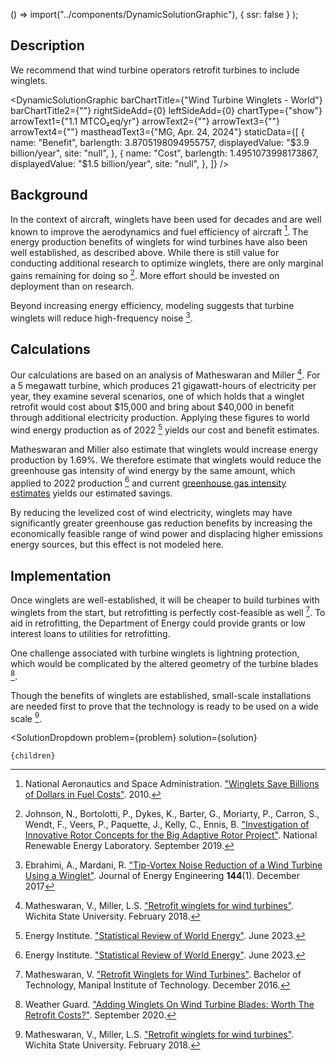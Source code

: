 
  () => import("../components/DynamicSolutionGraphic"),
  { ssr: false }
);

## Description

We recommend that wind turbine operators retrofit turbines to include winglets.

<DynamicSolutionGraphic
  barChartTitle={"Wind Turbine Winglets - World"}
  barChartTitle2={""}
  rightSideAdd={0}
  leftSideAdd={0}
  chartType={"show"}
  arrowText1={"1.1 MTCO₂eq/yr"}
  arrowText2={""}
  arrowText3={""}
  arrowText4={""}
  mastheadText3={"MG, Apr. 24, 2024"}
 staticData={[
    {
     name: "Benefit",
      barlength: 3.8705198094955757,
      displayedValue: "$3.9 billion/year",
      site: "null",
    },
    {
      name: "Cost",
      barlength: 1.4951073998173867,
      displayedValue: "$1.5 billion/year",
      site: "null",
    },
  ]}
/>

## Background

In the context of aircraft, winglets have been used for decades and are well known to improve the aerodynamics and fuel efficiency of aircraft [^"1"]. The energy production benefits of winglets for wind turbines have also been well established, as described above. While there is still value for conducting additional research to optimize winglets, there are only marginal gains remaining for doing so [^"23"]. More effort should be invested on deployment than on research.

Beyond increasing energy efficiency, modeling suggests that turbine winglets will reduce high-frequency noise [^"5"].






## Calculations

Our calculations are based on an analysis of Matheswaran and Miller [^"2"]. For a 5 megawatt turbine, which produces 21 gigawatt-hours of electricity per year, they examine several scenarios, one of which holds that a winglet retrofit would cost about $15,000 and bring about $40,000 in benefit through additional electricity production. Applying these figures to world wind energy production as of 2022 [^"3"] yields our cost and benefit estimates.

Matheswaran and Miller also estimate that winglets would increase energy production by 1.69%. We therefore estimate that winglets would reduce the greenhouse gas intensity of wind energy by the same amount, which applied to 2022 production [^"3"] and current [greenhouse gas intensity estimates](/energy/energy_production/energy_env) yields our estimated savings.

By reducing the levelized cost of wind electricity, winglets may have significantly greater greenhouse gas reduction benefits by increasing the economically feasible range of wind power and displacing higher emissions energy sources, but this effect is not modeled here.






## Implementation

Once winglets are well-established, it will be cheaper to build turbines with winglets from the start, but retrofitting is perfectly cost-feasible as well [^"30"]. To aid in retrofitting, the Department of Energy could provide grants or low interest loans to utilities for retrofitting.

One challenge associated with turbine winglets is lightning protection, which would be complicated by the altered geometry of the turbine blades [^"4"].

Though the benefits of winglets are established, small-scale installations are needed first to prove that the technology is ready to be used on a wide scale [^"2"].







[^"1"]: National Aeronautics and Space Administration. ["Winglets Save Billions of Dollars in Fuel Costs"](https://spinoff.nasa.gov/Spinoff2010/t_5.html). 2010.

[^"2"]: Matheswaran, V., Miller, L.S. ["Retrofit winglets for wind turbines"](https://soar.wichita.edu/items/eb91c2cb-51e8-45c6-a458-41991c12047e). Wichita State University. February 2018.

[^"3"]: Energy Institute. ["Statistical Review of World Energy"](https://www.energyinst.org/statistical-review). June 2023.

[^"4"]: Weather Guard. ["Adding Winglets On Wind Turbine Blades: Worth The Retrofit Costs?"](https://weatherguardwind.com/winglets-on-wind-turbine-blades/). September 2020.

[^"5"]: Ebrahimi, A., Mardani, R. ["Tip-Vortex Noise Reduction of a Wind Turbine Using a Winglet"](https://ascelibrary.org/doi/pdf/10.1061/%28ASCE%29EY.1943-7897.0000517). Journal of Energy Engineering **144**(1). December 2017

[^"23"]: Johnson, N., Bortolotti, P., Dykes, K., Barter, G., Moriarty, P., Carron, S., Wendt, F., Veers, P., Paquette, J., Kelly, C., Ennis, B. ["Investigation of Innovative Rotor Concepts for the Big Adaptive Rotor Project"](https://www.osti.gov/biblio/1563139). National Renewable Energy Laboratory. September 2019.

[^"30"]: Matheswaran, V. ["Retrofit Winglets for Wind Turbines"](https://soar.wichita.edu/handle/10057/13488). Bachelor of Technology, Manipal Institute of Technology. December 2016.

  <SolutionDropdown 
    problem={problem} 
    solution={solution}
  >
    {children}
  </SolutionDropdown>